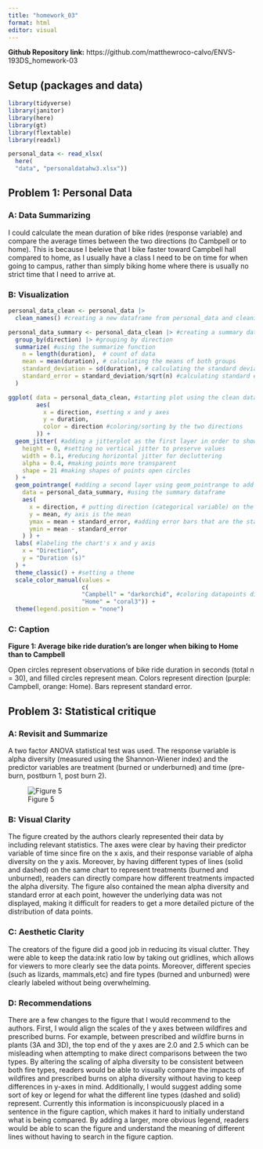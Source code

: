 ```yaml
---
title: "homework_03"
format: html
editor: visual
---
```


**Github Repository link:** https://github.com/matthewroco-calvo/ENVS-193DS_homework-03

## Setup (packages and data)

```r

library(tidyverse)
library(janitor)
library(here)
library(gt)
library(flextable)
library(readxl)

personal_data <- read_xlsx(
  here(
  "data", "personaldatahw3.xlsx"))

```

## Problem 1: Personal Data

### A: Data Summarizing

I could calculate the mean duration of bike rides (response variable) and compare the average times between the two directions (to Cambpell or to home). This is because I beleive that I bike faster toward Campbell hall compared to home, as I usually have a class I need to be on time for when going to campus, rather than simply biking home where there is usually no strict time that I need to arrive at.

### B: Visualization

```r

personal_data_clean <- personal_data |> 
  clean_names() #creating a new dataframe from personal_data and cleaning column names for ease of use

personal_data_summary <- personal_data_clean |> #creating a summary dataframe using the cleaned up data
  group_by(direction) |> #grouping by direction
  summarize( #using the summarize function 
    n = length(duration),  # count of data
    mean = mean(duration), # calculating the means of both groups
    standard_deviation = sd(duration), # calculating the standard deviations
    standard_error = standard_deviation/sqrt(n) #calculating standard error using the formula
  ) 

ggplot( data = personal_data_clean, #starting plot using the clean dataframe
        aes(
          x = direction, #setting x and y axes
          y = duration,
          color = direction #coloring/sorting by the two directions
        )) +
  geom_jitter( #adding a jitterplot as the first layer in order to show the underlying data
    height = 0, #setting no vertical jitter to preserve values
    width = 0.1, #reducing horizontal jitter for decluttering
    alpha = 0.4, #making points more transparent
    shape = 21 #making shapes of points open circles
  ) +
  geom_pointrange( #adding a second layer using geom_pointrange to add mean and SE bars
    data = personal_data_summary, #using the summary dataframe
    aes(
      x = direction, # putting direction (categorical variable) on the x axis
      y = mean, #y axis is the mean
      ymax = mean + standard_error, #adding error bars that are the standard error
      ymin = mean - standard_error
    ) ) +
  labs( #labeling the chart's x and y axis 
    x = "Direction", 
    y = "Duration (s)"
  ) +
  theme_classic() + #setting a theme
  scale_color_manual(values =
                     c(
                     "Campbell" = "darkorchid", #coloring datapoints differently
                     "Home" = "coral3")) +
  theme(legend.position = "none")


```

### C: Caption

**Figure 1: Average bike ride duration's are longer when biking to Home than to Campbell**

Open circles represent observations of bike ride duration in seconds (total n = 30), and filled circles represent mean. Colors represent direction (purple: Campbell, orange: Home). Bars represent standard error.

## Problem 3: Statistical critique

### A: Revisit and Summarize

A two factor ANOVA statistical test was used. The response variable is alpha diversity (measured using the Shannon-Wiener index) and the predictor variables are treatment (burned or underburned) and time (pre-burn, postburn 1, post burn 2).

![Figure 5](figure5-193ds.png)

### B: Visual Clarity

The figure created by the authors clearly represented their data by including relevant statistics. The axes were clear by having their predictor variable of time since fire on the x axis, and their response variable of alpha diversity on the y axis. Moreover, by having different types of lines (solid and dashed) on the same chart to represent treatments (burned and unburned), readers can directly compare how different treatments impacted the alpha diversity. The figure also contained the mean alpha diversity and standard error at each point, however the underlying data was not displayed, making it difficult for readers to get a more detailed picture of the distribution of data points.

### C: Aesthetic Clarity

The creators of the figure did a good job in reducing its visual clutter. They were able to keep the data:ink ratio low by taking out gridlines, which allows for viewers to more clearly see the data points. Moreover, different species (such as lizards, mammals,etc) and fire types (burned and unburned) were clearly labeled without being overwhelming.

### D: Recommendations

There are a few changes to the figure that I would recommend to the authors. First, I would align the scales of the y axes between wildfires and prescribed burns. For example, between prescribed and wildfire burns in plants (3A and 3D), the top end of the y axes are 2.0 and 2.5 which can be misleading when attempting to make direct comparisons between the two types. By altering the scaling of alpha diversity to be consistent between both fire types, readers would be able to visually compare the impacts of wildfires and prescribed burns on alpha diversity without having to keep differences in y-axes in mind. Additionally, I would suggest adding some sort of key or legend for what the different line types (dashed and solid) represent. Currently this information is inconspicuously placed in a sentence in the figure caption, which makes it hard to initially understand what is being compared. By adding a larger, more obvious legend, readers would be able to scan the figure and understand the meaning of different lines without having to search in the figure caption.
